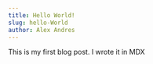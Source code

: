 ---
title: Hello World!
slug: hello-World
author: Alex Andres 
---

This is my first blog post. I wrote it in MDX